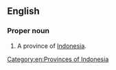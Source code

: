 ==English==
{{wikipedia}}

===Proper noun===
{{en-proper noun}}

# A province of [[Indonesia]].

[[Category:en:Provinces of Indonesia]]